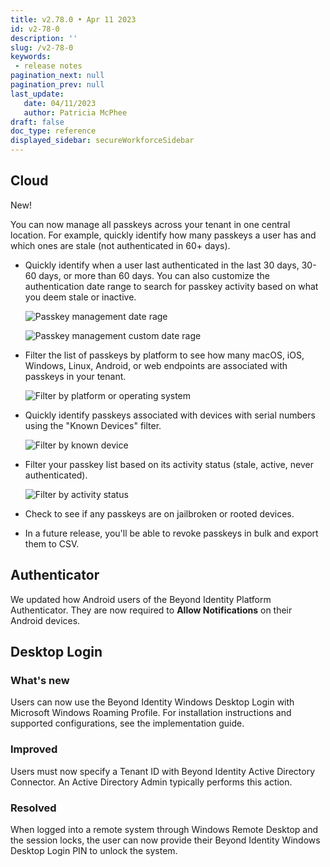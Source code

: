 ```yaml
---
title: v2.78.0 • Apr 11 2023
id: v2-78-0
description: ''
slug: /v2-78-0 
keywords: 
 - release notes
pagination_next: null
pagination_prev: null
last_update: 
   date: 04/11/2023
   author: Patricia McPhee
draft: false
doc_type: reference
displayed_sidebar: secureWorkforceSidebar
---
```



## Cloud

<span className="changelog-tag" data-tag="New">New!</span>

You can now manage all passkeys across your tenant in one central location. For example, quickly identify how many passkeys a user has and which ones are stale (not authenticated in 60+ days). 

- Quickly identify when a user last authenticated in the last 30 days, 30-60 days, or more than 60 days. You can also customize the authentication date range to search for passkey activity based on what you deem stale or inactive.

  ![Passkey management date rage](../images/cloud-passkey-management-date-range.png)

  ![Passkey management custom date rage](../images/cloud-passkey-management-date-range-custom.png)

- Filter the list of passkeys by platform to see how many macOS, iOS, Windows, Linux, Android, or web endpoints are associated with passkeys in your tenant.

  ![Filter by platform or operating system](../images/cloud-passkey-management.png)

- Quickly identify passkeys associated with devices with serial numbers using the "Known Devices" filter.

  ![Filter by known device](../images/cloud-passkey-management-known-device.png)

- Filter your passkey list based on its activity status (stale, active, never authenticated).

  ![Filter by activity status](../images/cloud-passkey-management-activity-status.png)

- Check to see if any passkeys are on jailbroken or rooted devices.

- In a future release, you'll be able to revoke passkeys in bulk and export them to CSV. 

## Authenticator


<SupportedOsAuthenticator />

We updated how Android users of the Beyond Identity Platform Authenticator. They are now required to <b>Allow Notifications</b> on their Android devices.  




## Desktop Login

<SupportedOsAuthenticator />

### What's new
Users can now use the Beyond Identity Windows Desktop Login with Microsoft Windows Roaming Profile. For installation instructions and supported configurations, see the implementation guide.

### Improved
Users must now specify a Tenant ID with Beyond Identity Active Directory Connector. An Active Directory Admin typically performs this action.

### Resolved
When logged into a remote system through Windows Remote Desktop and the session locks, the user can now provide their Beyond Identity Windows Desktop Login PIN to unlock the system.




